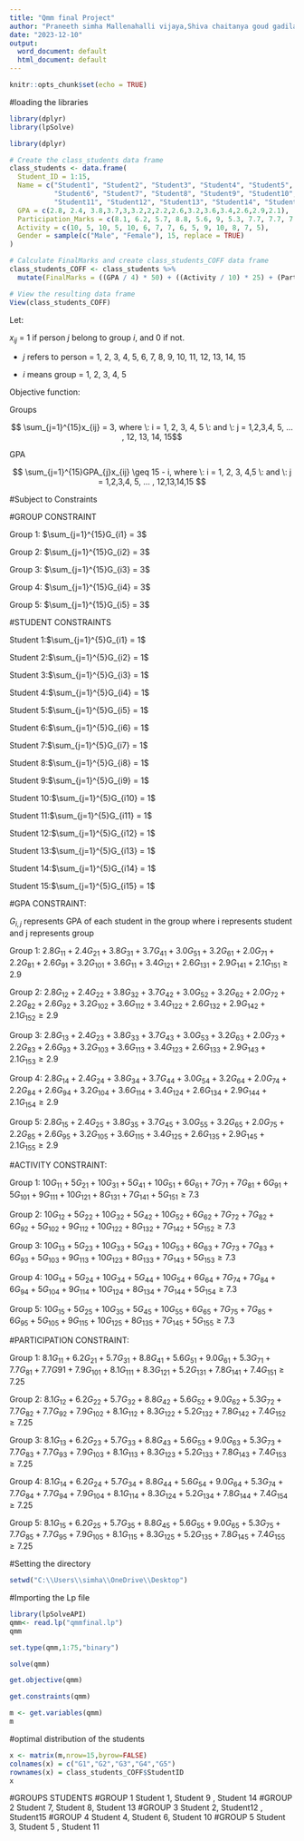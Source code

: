 ---
title: "Qmm final Project"
author: "Praneeth simha Mallenahalli vijaya,Shiva chaitanya goud gadila,Gayathri yenigalla"
date: "2023-12-10"
output:
  word_document: default
  html_document: default
---

```{r setup, include=FALSE}
knitr::opts_chunk$set(echo = TRUE)
```
#loading the libraries
```{r}
library(dplyr)
library(lpSolve)
```

```{r}
library(dplyr)

# Create the class_students data frame
class_students <- data.frame(
  Student_ID = 1:15,
  Name = c("Student1", "Student2", "Student3", "Student4", "Student5",
           "Student6", "Student7", "Student8", "Student9", "Student10",
           "Student11", "Student12", "Student13", "Student14", "Student15"),
  GPA = c(2.8, 2.4, 3.8,3.7,3,3.2,2,2.2,2.6,3.2,3.6,3.4,2.6,2.9,2.1),  # Random GPAs between 2.0 and 4.0
  Participation_Marks = c(8.1, 6.2, 5.7, 8.8, 5.6, 9, 5.3, 7.7, 7.7, 7.9, 8.1, 8.3, 5.2, 7.8, 7.4),
  Activity = c(10, 5, 10, 5, 10, 6, 7, 7, 6, 5, 9, 10, 8, 7, 5),
  Gender = sample(c("Male", "Female"), 15, replace = TRUE)
)

# Calculate FinalMarks and create class_students_COFF data frame
class_students_COFF <- class_students %>%
  mutate(FinalMarks = ((GPA / 4) * 50) + ((Activity / 10) * 25) + (Participation_Marks * 25))

# View the resulting data frame
View(class_students_COFF)

```

Let:

$x_{ij}$ = 1 if person $j$ belong to group $i$, and 0 if not.  

+ $j$ refers to person = 1, 2, 3, 4, 5, 6, 7, 8, 9, 10, 11, 12, 13, 14, 15

+ $i$ means group = 1, 2, 3, 4, 5

Objective function: 

\begin{equation*}
  \begin{split}
    Max \: Z &= 198\sum_{i=1}^{5}x_{i1} + 243\sum_{i=1}^{5}x_{i2} + 253\sum_{i=1}^{5}x_{i3} +  248\sum_{i=1}^{5}x_{i4} + 282\sum_{i=1}^{5}x_{i5} + 216\sum_{i=1}^{5}x_{i6} \\
    &+ 250\sum_{i=1}^{5}x_{i7} + 225\sum_{i=1}^{5}x_{i8} + 230\sum_{i=1}^{5}x_{i9} + 231\sum_{i=1}^{5}x_{i10} + 270\sum_{i=1}^{5}x_{i11} +205\sum_{i=1}^{5}x_{i12} + 212\sum_{i=1}^{5}x_{i13} + 183\sum_{i=1}^{5}x_{i14} +207\sum_{i=1}^{5}x_{i15}
    \end{split}
\end{equation*}
 
 Groups

$$ \sum_{j=1}^{15}x_{ij} = 3, where \: i = 1, 2, 3, 4, 5 \: and  \: j = 1,2,3,4, 5, ... , 12, 13, 14, 15$$

 GPA

$$ \sum_{j=1}^{15}GPA_{j}x_{ij}  \geq 15 - i, where \: i = 1, 2, 3, 4,5 \: and  \: j = 1,2,3,4, 5, ... , 12,13,14,15 $$

#Subject to Constraints

#GROUP CONSTRAINT

Group 1: $\sum_{j=1}^{15}G_{i1} = 3$

Group 2: $\sum_{j=1}^{15}G_{i2} = 3$

Group 3: $\sum_{j=1}^{15}G_{i3} = 3$

Group 4: $\sum_{j=1}^{15}G_{i4} = 3$

Group 5: $\sum_{j=1}^{15}G_{i5} = 3$


#STUDENT CONSTRAINTS

Student 1:$\sum_{j=1}^{5}G_{i1} = 1$

Student 2:$\sum_{j=1}^{5}G_{i2} = 1$ 

Student 3:$\sum_{j=1}^{5}G_{i3} = 1$

Student 4:$\sum_{j=1}^{5}G_{i4} = 1$

Student 5:$\sum_{j=1}^{5}G_{i5} = 1$

Student 6:$\sum_{j=1}^{5}G_{i6} = 1$

Student 7:$\sum_{j=1}^{5}G_{i7} = 1$

Student 8:$\sum_{j=1}^{5}G_{i8} = 1$

Student 9:$\sum_{j=1}^{5}G_{i9} = 1$

Student 10:$\sum_{j=1}^{5}G_{i10} = 1$

Student 11:$\sum_{j=1}^{5}G_{i11} = 1$

Student 12:$\sum_{j=1}^{5}G_{i12} = 1$

Student 13:$\sum_{j=1}^{5}G_{i13} = 1$

Student 14:$\sum_{j=1}^{5}G_{i14} = 1$

Student 15:$\sum_{j=1}^{5}G_{i15} = 1$


#GPA CONSTRAINT:

$G_{i,j}$ represents GPA of each student in the group where i represents student and j represents group

Group 1: $2.8G_{11}+2.4G_{21}+3.8G_{31}+3.7G_{41}+3.0G_{51}+3.2G_{61}+2.0G_{71}+2.2G_{81}+2.6G_{91}+3.2G_{101}+3.6G_{ 11}+3.4G_{121}+2.6G_{131}+2.9G_{141}+2.1G_{151}\ge2.9$

Group 2: $2.8G_{12}+2.4G_{22}+3.8G_{32}+3.7G_{42}+3.0G_{52}+3.2G_{62}+2.0G_{72}+2.2G_{82}+2.6G_{92}+3.2G_{102}+3.6G_{112}+3.4G_{122}+2.6G_{132}+2.9G_{142}+2.1G_{152}\ge2.9$

Group 3: $2.8G_{13}+2.4G_{23}+3.8G_{33}+3.7G_{43}+3.0G_{53}+3.2G_{63}+2.0G_{73}+2.2G_{83}+2.6G_{93}+3.2G_{103}+3.6G_{113}+3.4G_{123}+2.6G_{133}+2.9G_{143}+2.1G_{153}\ge2.9$

Group 4: $2.8G_{14}+2.4G_{24}+3.8G_{34}+3.7G_{44}+3.0G_{54}+3.2G_{64}+2.0G_{74}+2.2G_{84}+2.6G_{94}+3.2G_{104}+3.6G_{114}+3.4G_{124}+2.6G_{134}+2.9G_{144}+2.1G_{154}\ge2.9$

Group 5: $2.8G_{15}+2.4G_{25}+3.8G_{35}+3.7G_{45}+3.0G_{55}+3.2G_{65}+2.0G_{75}+2.2G_{85}+2.6G_{95}+3.2G_{105}+3.6G_{115}+3.4G_{125}+2.6G_{135}+2.9G_{145}+2.1G_{155}\ge2.9$


#ACTIVITY CONSTRAINT:

Group 1: $10G_{11}+5G_{21}+10G_{31}+5G_{41}+10G_{51}+6G_{61}+7G_{71}+7G_{81}+6G_{91}+5G_{101}+9G_{111}+10G_{121}+8G_{131}+7G_{141}+5G_{151}\ge7.3$

Group 2: $10G_{12}+5G_{22}+10G_{32}+5G_{42}+10G_{52}+6G_{62}+7G_{72}+7G_{82}+6G_{92}+5G_{102}+9G_{112}+10G_{122}+8G_{132}+7G_{142}+5G_{152}\ge7.3$

Group 3: $10G_{13}+5G_{23}+10G_{33}+5G_{43}+10G_{53}+6G_{63}+7G_{73}+7G_{83}+6G_{93}+5G_{103}+9G_{113}+10G_{123}+8G_{133}+7G_{143}+5G_{153}\ge7.3$

Group 4: $10G_{14}+5G_{24}+10G_{34}+5G_{44}+10G_{54}+6G_{64}+7G_{74}+7G_{84}+6G_{94}+5G_{104}+9G_{114}+10G_{124}+8G_{134}+7G_{144}+5G_{154}\ge7.3$

Group 5: $10G_{15}+5G_{25}+10G_{35}+5G_{45}+10G_{55}+6G_{65}+7G_{75}+7G_{85}+6G_{95}+5G_{105}+9G_{115}+10G_{125}+8G_{135}+7G_{145}+5G_{155}\ge7.3$


#PARTICIPATION CONSTRAINT:

Group 1: $8.1G_{11}+6.2G_{21}+5.7G_{31}+8.8G_{41}+5.6G_{51}+9.0G_{61}+5.3G_{71}+7.7G_{81}+7.7G{91}+7.9G_{101}+8.1G_{111}+8.3G_{121}+5.2G_{131}+7.8G_{141}+7.4G_{151}\ge7.25$

Group 2: $8.1G_{12}+6.2G_{22}+5.7G_{32}+8.8G_{42}+5.6G_{52}+9.0G_{62}+5.3G_{72}+7.7G_{82}+7.7G_{92}+7.9G_{102}+8.1G_{112}+8.3G_{122}+5.2G_{132}+7.8G_{142}+7.4G_{152}\ge7.25$

Group 3: $8.1G_{13}+6.2G_{23}+5.7G_{33}+8.8G_{43}+5.6G_{53}+9.0G_{63}+5.3G_{73}+7.7G_{83}+7.7G_{93}+7.9G_{103}+8.1G_{113}+8.3G_{123}+5.2G_{133}+7.8G_{143}+7.4G_{153}\ge7.25$

Group 4: $8.1G_{14}+6.2G_{24}+5.7G_{34}+8.8G_{44}+5.6G_{54}+9.0G_{64}+5.3G_{74}+7.7G_{84}+7.7G_{94}+7.9G_{104}+8.1G_{114}+8.3G_{124}+5.2G_{134}+7.8G_{144}+7.4G_{154}\ge7.25$

Group 5: $8.1G_{15}+6.2G_{25}+5.7G_{35}+8.8G_{45}+5.6G_{55}+9.0G_{65}+5.3G_{75}+7.7G_{85}+7.7G_{95}+7.9G_{105}+8.1G_{115}+8.3G_{125}+5.2G_{135}+7.8G_{145}+7.4G_{155}\ge7.25$


#Setting the directory 
```{r}
setwd("C:\\Users\\simha\\OneDrive\\Desktop")
```

#Importing the Lp file
```{r}
library(lpSolveAPI)
qmm<- read.lp("qmmfinal.lp")
qmm
```


```{r}
set.type(qmm,1:75,"binary")
```


```{r}
solve(qmm)
```

```{r}
get.objective(qmm)
```

```{r}
get.constraints(qmm)
```

```{r}
m <- get.variables(qmm)
m
```

#optimal distribution of the students
```{r}
x <- matrix(m,nrow=15,byrow=FALSE)
colnames(x) = c("G1","G2","G3","G4","G5")
rownames(x) = class_students_COFF$StudentID
x
```

#GROUPS 	STUDENTS 
#GROUP 1 	Student  1, Student 9 , Student 14 
#GROUP 2	Student 7, Student 8, Student 13
#GROUP 3 	Student 2, Student12 , Student15 
#GROUP 4 	Student 4, Student 6, Student 10 
#GROUP 5	Student 3, Student 5 , Student 11











